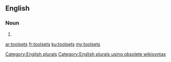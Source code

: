 ==English==

===Noun===
{{head|en}}

# {{plural of|toolset}}

[[Category:English plurals]][[Category:English plurals using obsolete wikisyntax]]

[[ar:toolsets]]
[[fr:toolsets]]
[[ku:toolsets]]
[[my:toolsets]]
